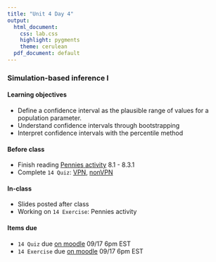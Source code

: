 ```yaml
---
title: "Unit 4 Day 4"
output: 
  html_document:
    css: lab.css
    highlight: pygments
    theme: cerulean
  pdf_document: default
---
```


### Simulation-based inference I 

#### Learning objectives 
* Define a confidence interval as the plausible range of values for a population parameter.
* Understand confidence intervals through bootstrapping
* Interpret confidence intervals with the percentile method

#### Before class
* Finish reading [Pennies activity](https://moderndive.com/8-confidence-intervals.html#resampling-tactile) 8.1 - 8.3.1
* Complete `14 Quiz`: [VPN](http://138.110.84.108:3838/sshan/quiz/Unit4), [nonVPN](http://159.89.233.150:3838/stat140/quiz/Unit4)

#### In-class
* Slides posted after class
* Working on `14 Exercise`: Pennies activity

#### Items due
* `14 Quiz` due [on moodle](https://moodle.mtholyoke.edu/mod/assign/view.php?id=567539) 09/17 6pm EST
* `14 Exercise` due [on moodle](https://moodle.mtholyoke.edu/mod/assign/view.php?id=567544) 09/17 6pm EST
